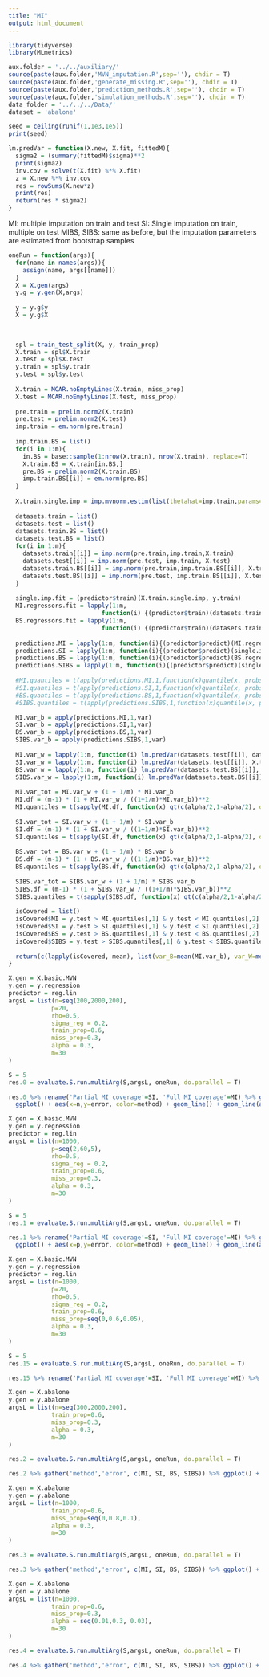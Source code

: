 ```yaml
---
title: "MI"
output: html_document
---
```


```r
library(tidyverse)
library(MLmetrics)
```

```r
aux.folder = '../../auxiliary/'
source(paste(aux.folder,'MVN_imputation.R',sep=''), chdir = T)
source(paste(aux.folder,'generate_missing.R',sep=''), chdir = T)
source(paste(aux.folder,'prediction_methods.R',sep=''), chdir = T)
source(paste(aux.folder,'simulation_methods.R',sep=''), chdir = T)
data_folder = '../../../Data/'
dataset = 'abalone'

seed = ceiling(runif(1,1e3,1e5))
print(seed)
``` 

```r
lm.predVar = function(X.new, X.fit, fittedM){
  sigma2 = (summary(fittedM)$sigma)**2
  print(sigma2)
  inv.cov = solve(t(X.fit) %*% X.fit)
  z = X.new %*% inv.cov
  res = rowSums(X.new*z)
  print(res)
  return(res * sigma2)
}
```

MI: multiple imputation on train and test
SI: Single imputation on train, multiple on test
MIBS, SIBS: same as before, but the imputation parameters are estimated from bootstrap samples 

```r
oneRun = function(args){
  for(name in names(args)){
    assign(name, args[[name]])
  }
  X = X.gen(args)
  y.g = y.gen(X,args)
  
  y = y.g$y
  X = y.g$X
  

  
  spl = train_test_split(X, y, train_prop)
  X.train = spl$X.train
  X.test = spl$X.test
  y.train = spl$y.train
  y.test = spl$y.test
  
  X.train = MCAR.noEmptyLines(X.train, miss_prop)
  X.test = MCAR.noEmptyLines(X.test, miss_prop)
  
  pre.train = prelim.norm2(X.train) 
  pre.test = prelim.norm2(X.test)
  imp.train = em.norm(pre.train)
  
  imp.train.BS = list()
  for(i in 1:m){
    in.BS = base::sample(1:nrow(X.train), nrow(X.train), replace=T)
    X.train.BS = X.train[in.BS,]
    pre.BS = prelim.norm2(X.train.BS)
    imp.train.BS[[i]] = em.norm(pre.BS)
  }
  
  X.train.single.imp = imp.mvnorm.estim(list(thetahat=imp.train,params=getparam.norm(pre.train,imp.train)),X.train)
  
  datasets.train = list()
  datasets.test = list()
  datasets.train.BS = list()
  datasets.test.BS = list()
  for(i in 1:m){
    datasets.train[[i]] = imp.norm(pre.train,imp.train,X.train)
    datasets.test[[i]] = imp.norm(pre.test, imp.train, X.test)
    datasets.train.BS[[i]] = imp.norm(pre.train,imp.train.BS[[i]], X.train)
    datasets.test.BS[[i]] = imp.norm(pre.test, imp.train.BS[[i]], X.test)
  }
  
  single.imp.fit = (predictor$train)(X.train.single.imp, y.train)
  MI.regressors.fit = lapply(1:m,
                          function(i) {(predictor$train)(datasets.train[[i]], y.train)})
  BS.regressors.fit = lapply(1:m,
                          function(i) {(predictor$train)(datasets.train.BS[[i]], y.train)})
  
  predictions.MI = lapply(1:m, function(i){(predictor$predict)(MI.regressors.fit[[i]], datasets.test[[i]])}) %>% as.data.frame()
  predictions.SI = lapply(1:m, function(i){(predictor$predict)(single.imp.fit, datasets.test[[i]])}) %>% as.data.frame()
  predictions.BS = lapply(1:m, function(i){(predictor$predict)(BS.regressors.fit[[i]], datasets.test.BS[[i]])}) %>% as.data.frame()
  predictions.SIBS = lapply(1:m, function(i){(predictor$predict)(single.imp.fit, datasets.test.BS[[i]])}) %>% as.data.frame()
  
  #MI.quantiles = t(apply(predictions.MI,1,function(x)quantile(x, probs=c(alpha/2,1-alpha/2)))) %>% as.data.frame()
  #SI.quantiles = t(apply(predictions.SI,1,function(x)quantile(x, probs=c(alpha/2,1-alpha/2)))) %>% as.data.frame()
  #BS.quantiles = t(apply(predictions.BS,1,function(x)quantile(x, probs=c(alpha/2,1-alpha/2)))) %>% as.data.frame()
  #SIBS.quantiles = t(apply(predictions.SIBS,1,function(x)quantile(x, probs=c(alpha/2,1-alpha/2)))) %>% as.data.frame()

  MI.var_b = apply(predictions.MI,1,var)
  SI.var_b = apply(predictions.SI,1,var)
  BS.var_b = apply(predictions.BS,1,var)
  SIBS.var_b = apply(predictions.SIBS,1,var)
  
  MI.var_w = lapply(1:m, function(i) lm.predVar(datasets.test[[i]], datasets.train[[i]], MI.regressors.fit[[i]])) %>% as.data.frame() %>% rowMeans()
  SI.var_w = lapply(1:m, function(i) lm.predVar(datasets.test[[i]], X.train.single.imp, single.imp.fit)) %>% as.data.frame() %>% rowMeans()
  BS.var_w = lapply(1:m, function(i) lm.predVar(datasets.test.BS[[i]], datasets.train.BS[[i]], BS.regressors.fit[[i]])) %>% as.data.frame() %>% rowMeans()
  SIBS.var_w = lapply(1:m, function(i) lm.predVar(datasets.test.BS[[i]], X.train.single.imp, single.imp.fit)) %>% as.data.frame() %>% rowMeans()
  
  MI.var_tot = MI.var_w + (1 + 1/m) * MI.var_b
  MI.df = (m-1) * (1 + MI.var_w / ((1+1/m)*MI.var_b))**2
  MI.quantiles = t(sapply(MI.df, function(x) qt(c(alpha/2,1-alpha/2), df=x))) * sqrt(MI.var_tot) + rowMeans(predictions.MI)
  
  SI.var_tot = SI.var_w + (1 + 1/m) * SI.var_b
  SI.df = (m-1) * (1 + SI.var_w / ((1+1/m)*SI.var_b))**2
  SI.quantiles = t(sapply(SI.df, function(x) qt(c(alpha/2,1-alpha/2), df=x))) * sqrt(SI.var_tot) + rowMeans(predictions.SI)
  
  BS.var_tot = BS.var_w + (1 + 1/m) * BS.var_b
  BS.df = (m-1) * (1 + BS.var_w / ((1+1/m)*BS.var_b))**2
  BS.quantiles = t(sapply(BS.df, function(x) qt(c(alpha/2,1-alpha/2), df=x))) * sqrt(BS.var_tot) + rowMeans(predictions.BS)
  
  SIBS.var_tot = SIBS.var_w + (1 + 1/m) * SIBS.var_b
  SIBS.df = (m-1) * (1 + SIBS.var_w / ((1+1/m)*SIBS.var_b))**2
  SIBS.quantiles = t(sapply(SIBS.df, function(x) qt(c(alpha/2,1-alpha/2), df=x))) * sqrt(SIBS.var_tot) + rowMeans(predictions.SIBS)
  
  isCovered = list()
  isCovered$MI = y.test > MI.quantiles[,1] & y.test < MI.quantiles[,2]
  isCovered$SI = y.test > SI.quantiles[,1] & y.test < SI.quantiles[,2]
  isCovered$BS = y.test > BS.quantiles[,1] & y.test < BS.quantiles[,2]
  isCovered$SIBS = y.test > SIBS.quantiles[,1] & y.test < SIBS.quantiles[,2]
  
  return(c(lapply(isCovered, mean), list(var_B=mean(MI.var_b), var_W=mean(MI.var_w))))
}
```
```r
X.gen = X.basic.MVN
y.gen = y.regression
predictor = reg.lin
argsL = list(n=seq(200,2000,200),
            p=20,
            rho=0.5,
            sigma_reg = 0.2,
            train_prop=0.6,
            miss_prop=0.3,
            alpha = 0.3,
            m=30
)

S = 5
res.0 = evaluate.S.run.multiArg(S,argsL, oneRun, do.parallel = T) 

res.0 %>% rename('Partial MI coverage'=SI, 'Full MI coverage'=MI) %>% gather('method','error', c('Partial MI coverage','Full MI coverage')) %>% 
  ggplot() + aes(x=n,y=error, color=method) + geom_line() + geom_line(aes(y=1-alpha, color='Nominal coverage'))
```

```r
X.gen = X.basic.MVN
y.gen = y.regression
predictor = reg.lin
argsL = list(n=1000,
            p=seq(2,60,5),
            rho=0.5,
            sigma_reg = 0.2,
            train_prop=0.6,
            miss_prop=0.3,
            alpha = 0.3,
            m=30
)

S = 5
res.1 = evaluate.S.run.multiArg(S,argsL, oneRun, do.parallel = T) 

res.1 %>% rename('Partial MI coverage'=SI, 'Full MI coverage'=MI) %>% gather('method','error', c('Partial MI coverage','Full MI coverage')) %>% 
  ggplot() + aes(x=p,y=error, color=method) + geom_line() + geom_line(aes(y=1-alpha, color='Nominal coverage'))
```
```r
X.gen = X.basic.MVN
y.gen = y.regression
predictor = reg.lin
argsL = list(n=1000,
            p=20,
            rho=0.5,
            sigma_reg = 0.2,
            train_prop=0.6,
            miss_prop=seq(0,0.6,0.05),
            alpha = 0.3,
            m=30
)

S = 5
res.15 = evaluate.S.run.multiArg(S,argsL, oneRun, do.parallel = T) 

res.15 %>% rename('Partial MI coverage'=SI, 'Full MI coverage'=MI) %>% gather('method','error', c('Partial MI coverage','Full MI coverage')) %>% ggplot() + aes(x=miss_prop,y=error, color=method) + geom_line() + geom_line(aes(y=1-alpha, color='Nominal coverage'))
```

```r
X.gen = X.abalone
y.gen = y.abalone
argsL = list(n=seq(300,2000,200),
            train_prop=0.6,
            miss_prop=0.3,
            alpha = 0.3,
            m=30
)

res.2 = evaluate.S.run.multiArg(S,argsL, oneRun, do.parallel = T) 

res.2 %>% gather('method','error', c(MI, SI, BS, SIBS)) %>% ggplot() + aes(x=n,y=error, color=method) + geom_line() + geom_line(aes(y=1-alpha, color='Nominal coverage'))

```

```r
X.gen = X.abalone
y.gen = y.abalone
argsL = list(n=1000,
            train_prop=0.6,
            miss_prop=seq(0,0.8,0.1),
            alpha = 0.3,
            m=30
)

res.3 = evaluate.S.run.multiArg(S,argsL, oneRun, do.parallel = T) 

res.3 %>% gather('method','error', c(MI, SI, BS, SIBS)) %>% ggplot() + aes(x=miss_prop,y=error, color=method) + geom_line() + geom_line(aes(y=1-alpha, color='Nominal coverage'))

```


```r
X.gen = X.abalone
y.gen = y.abalone
argsL = list(n=1000,
            train_prop=0.6,
            miss_prop=0.3,
            alpha = seq(0.01,0.3, 0.03),
            m=30
)

res.4 = evaluate.S.run.multiArg(S,argsL, oneRun, do.parallel = T) 

res.4 %>% gather('method','error', c(MI, SI, BS, SIBS)) %>% ggplot() + aes(x=alpha,y=error, color=method) + geom_line() + geom_line(aes(x=alpha, y=1-alpha, color='Nominal coverage'))

```



